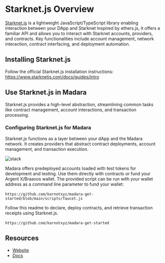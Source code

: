 # Starknet.js Overview
[Starknet.js](https://www.starknetjs.com/) is a lightweight JavaScript/TypeScript library enabling interaction between your DApp and Starknet Inspired by ethers.js, it offers a familiar API and allows you to interact with Starknet accounts, providers, and contracts. Key functionalities include account management, network interaction, contract interfacing, and deployment automation.

## Installing Starknet.js
Follow the official Starknet.js installation instructions: https://www.starknetjs.com/docs/guides/intro

## Use Starknet.js in Madara
Starknet.js provides a high-level abstraction, streamlining common tasks like contract management, account interactions, and transaction processing.

### Configuring Starknet.js for Madara
Starknet.js functions as a layer between your dApp and the Madara network. It creates providers that abstract contract deployments, account management, and transaction execution. 

![stack](../../static/img/starknet-js.png)

Madara offers predeployed accounts loaded with test tokens for development and testing. Use them directly with contracts or fund your Argent X/Braavos wallet. 
The provided script can be run with your wallet address as a command line parameter to fund your wallet: <br></br>
`https://github.com/karnotxyz/madara-get-started/blob/main/scripts/faucet.js`

Follow this readme to declare, deploy contracts, and retrieve transaction receipts using Starknet.js.<br></br>
`https://github.com/karnotxyz/madara-get-started`
## Resources
- [Website](hhttps://www.starknetjs.com)
- [Docs](https://www.starknetjs.com/docs/API/)